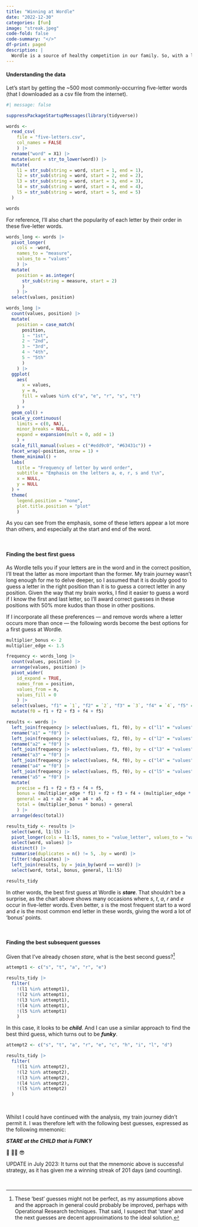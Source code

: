 ```yaml
---
title: "Winning at Wordle"
date: "2022-12-30"
categories: [fun]
image: "streak.jpeg"
code-fold: false
code-summary: "</>"
df-print: paged
description: |
  Wordle is a source of healthy competition in our family. So, with a long train journey ahead of me, I thought I would embrace my nerd power and gain a competitive edge over my wife! I downloaded the most common five-letter words from the internet and analysed them with the following code. This leads me to suggest --- only in the context of Wordle --- that you should **STARE at the CHILD that is FUNKY**. 
---
```


#### Understanding the data

Let's start by getting the \~500 most commonly-occurring five-letter words (that I downloaded as a csv file from the internet).

```r
#| message: false

suppressPackageStartupMessages(library(tidyverse))

words <- 
  read_csv(
    file = "five-letters.csv", 
    col_names = FALSE
    ) |> 
  rename("word" = X1) |> 
  mutate(word = str_to_lower(word)) |> 
  mutate(
    l1 = str_sub(string = word, start = 1, end = 1),
    l2 = str_sub(string = word, start = 2, end = 2),
    l3 = str_sub(string = word, start = 3, end = 3),
    l4 = str_sub(string = word, start = 4, end = 4),
    l5 = str_sub(string = word, start = 5, end = 5)
  )

words
```

For reference, I'll also chart the popularity of each letter by their order in these five-letter words.

```r
words_long <- words |> 
  pivot_longer(
    cols = -word, 
    names_to = "measure", 
    values_to = "values"
    ) |> 
  mutate(
    position = as.integer(
      str_sub(string = measure, start = 2)
      )
    ) |> 
  select(values, position)

words_long |> 
  count(values, position) |> 
  mutate(
    position = case_match(
      position,
      1 ~ "1st",
      2 ~ "2nd",
      3 ~ "3rd",
      4 ~ "4th",
      5 ~ "5th"
      )
    ) |> 
  ggplot(
    aes(
      x = values, 
      y = n, 
      fill = values %in% c("a", "e", "r", "s", "t")
      )
    ) + 
  geom_col() + 
  scale_y_continuous(
    limits = c(0, NA), 
    minor_breaks = NULL, 
    expand = expansion(mult = 0, add = 1)
    ) + 
  scale_fill_manual(values = c("#edd9c0", "#63431c")) +
  facet_wrap(~position, nrow = 1) + 
  theme_minimal() + 
  labs(
    title = "Frequency of letter by word order",
    subtitle = "Emphasis on the letters a, e, r, s and t\n",
    x = NULL,
    y = NULL
  ) +
  theme(
    legend.position = "none",
    plot.title.position = "plot"
    )
```

As you can see from the emphasis, some of these letters appear a lot more than others, and especially at the start and end of the word.

<br/>

#### Finding the best first guess

As Wordle tells you if your letters are in the word and in the correct position, I'll treat the latter as more important than the former. My train journey wasn't long enough for me to delve deeper, so I assumed that it is doubly good to guess a letter in the right position than it is to guess a correct letter in any position. Given the way that my brain works, I find it easier to guess a word if I know the first and last letter, so I'll award correct guesses in these positions with 50% more kudos than those in other positions.

If I incorporate all these preferences --- and remove words where a letter occurs more than once --- the following words become the best options for a first guess at Wordle.

```r
multiplier_bonus <- 2
multiplier_edge <- 1.5

frequency <- words_long |> 
  count(values, position) |> 
  arrange(values, position) |> 
  pivot_wider(
    id_expand = TRUE, 
    names_from = position, 
    values_from = n, 
    values_fill = 0
    ) |> 
  select(values, "f1" = `1`, "f2" = `2`, "f3" = `3`, "f4" = `4`, "f5" = `5`) |> 
  mutate(f0 = f1 + f2 + f3 + f4 + f5)

results <- words |> 
  left_join(frequency |> select(values, f1, f0), by = c("l1" = "values")) |> 
  rename("a1" = "f0") |> 
  left_join(frequency |> select(values, f2, f0), by = c("l2" = "values")) |> 
  rename("a2" = "f0") |> 
  left_join(frequency |> select(values, f3, f0), by = c("l3" = "values")) |> 
  rename("a3" = "f0") |> 
  left_join(frequency |> select(values, f4, f0), by = c("l4" = "values")) |> 
  rename("a4" = "f0") |> 
  left_join(frequency |> select(values, f5, f0), by = c("l5" = "values")) |> 
  rename("a5" = "f0") |> 
  mutate(
    precise = f1 + f2 + f3 + f4 + f5,
    bonus = (multiplier_edge * f1) + f2 + f3 + f4 + (multiplier_edge * f5),
    general = a1 + a2 + a3 + a4 + a5,
    total = (multiplier_bonus * bonus) + general
    ) |> 
  arrange(desc(total))

results_tidy <- results |> 
  select(word, l1:l5) |> 
  pivot_longer(cols = l1:l5, names_to = "value_letter", values_to = "values") |> 
  select(word, values) |> 
  distinct() |> 
  summarise(duplicates = n() != 5, .by = word) |> 
  filter(!duplicates) |> 
  left_join(results, by = join_by(word == word)) |> 
  select(word, total, bonus, general, l1:l5)

results_tidy
```

In other words, the best first guess at Wordle is ***stare***. That shouldn't be a surprise, as the chart above shows many occasions where *s*, *t*, *a*, *r* and *e* occur in five-letter words. Even better, *s* is the most frequent start to a word and *e* is the most common end letter in these words, giving the word a lot of 'bonus' points.

<br/>

#### Finding the best subsequent guesses

Given that I've already chosen *stare*, what is the best second guess?[^1]

[^1]: These 'best' guesses might not be perfect, as my assumptions above and the approach in general could probably be improved, perhaps with Operational Research techniques. That said, I suspect that 'stare' and the next guesses are decent approximations to the ideal solution.

```r
attempt1 <- c("s", "t", "a", "r", "e")

results_tidy |> 
  filter(
    !(l1 %in% attempt1),
    !(l2 %in% attempt1),
    !(l3 %in% attempt1),
    !(l4 %in% attempt1),
    !(l5 %in% attempt1)
    )
```

In this case, it looks to be ***child***. And I can use a similar approach to find the best third guess, which turns out to be ***funky***.

```r
attempt2 <- c("s", "t", "a", "r", "e", "c", "h", "i", "l", "d")

results_tidy |> 
  filter(
    !(l1 %in% attempt2),
    !(l2 %in% attempt2),
    !(l3 %in% attempt2),
    !(l4 %in% attempt2),
    !(l5 %in% attempt2)
  )
```

<br/>

Whilst I could have continued with the analysis, my train journey didn't permit it. I was therefore left with the following best guesses, expressed as the following mnemonic:

***STARE at the CHILD that is FUNKY***

👀 🧒🏻 😎

UPDATE in July 2023: It turns out that the mnemonic above is successful strategy, as it has given me a winning streak of 201 days (and counting).

<br/>

